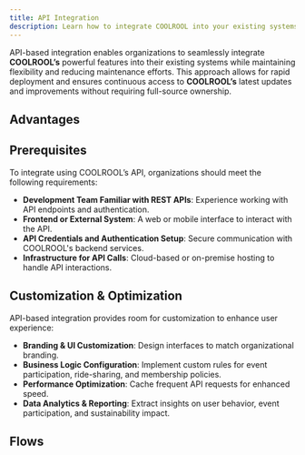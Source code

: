 ```yaml
---
title: API Integration
description: Learn how to integrate COOLROOL into your existing systems or build a custom solution.
---
```


API-based integration enables organizations to seamlessly integrate **COOLROOL’s** powerful features into their existing systems while maintaining flexibility and reducing maintenance efforts. This approach allows for rapid deployment and ensures continuous access to **COOLROOL’s** latest updates and improvements without requiring full-source ownership.

## Advantages

<CardList cols={3}>
<Card 
  title="Rapid Deployment"
  description="Quick integration without the need for managing a full codebase."
  icon="clock"
  iconType="regular"
  iconSize="32px"
/>
<Card 
  title="Scalability"
  description="A microservices-friendly approach allows flexible resource management."
  icon="stack"
  iconType="regular"
  iconSize="32px"
/>
<Card 
  title="Minimal Maintenance"
  description="No requirement to update backend services, security patches, or infrastructure."
  icon="wrench"
  iconType="regular"
  iconSize="32px"
/>
<Card 
  title="Seamless Data Access"
  description="Direct interaction with carpooling, event scheduling, and real-time tracking."
  icon="database"
  iconType="regular"
  iconSize="32px"
/>
<Card 
  title="Security-First Approach"
  description="JWT-based authentication with role-based access control (RBAC)."
  icon="shield-check"
  iconType="regular"
  iconSize="32px"
/>
<Card 
  title="Cost-Efficient"
  description="Lower development and operational costs compared to full-source integration."
  icon="wallet"
  iconType="regular"
  iconSize="32px"
/>
</CardList>

## Prerequisites

To integrate using COOLROOL’s API, organizations should meet the following requirements:

- **Development Team Familiar with REST APIs**: Experience working with API endpoints and authentication.
- **Frontend or External System**: A web or mobile interface to interact with the API.
- **API Credentials and Authentication Setup**: Secure communication with COOLROOL's backend services.
- **Infrastructure for API Calls**: Cloud-based or on-premise hosting to handle API interactions.

## Customization & Optimization

API-based integration provides room for customization to enhance user experience:

- **Branding & UI Customization**: Design interfaces to match organizational branding.
- **Business Logic Configuration**: Implement custom rules for event participation, ride-sharing, and membership policies.
- **Performance Optimization**: Cache frequent API requests for enhanced speed.
- **Data Analytics & Reporting**: Extract insights on user behavior, event participation, and sustainability impact.

## Flows
